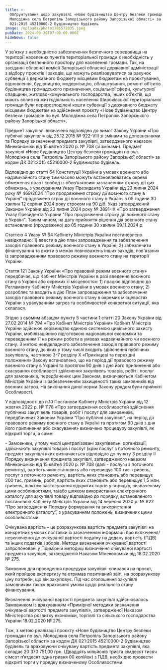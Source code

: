 ```yaml
---
title: >-
  Обґрунтування щодо закупівлі «Нове будівництво Центру безпеки громадян по вул.
  Молодіжна села Петропіль Запорізького району Запорізької області» за кодом ДК
  021:2015 45210000-2 Будівництво будівель
image: /uploads/photo1705572035.jpeg
pubDate: 2024-09-30T07:00:00.000Z
hideNews: false
---
```


У зв’язку з необхідністю забезпечення безпечного середовища на території населених пунктів територіальної громади є необхідність у організації безпечного простору для населення громади. Так, на засіданні обласної комісії Запорізької обласної державної адміністрації з відбору проєктів і заходів, що можуть реалізовуватися за рахунок субвенції з державного бюджету місцевим бюджетам на проєктування, відновлення, будівництво, модернізацію, облаштування, ремонт об’єктів будівництва громадського призначення, соціальної сфери, культурної спадщини, житлово-комунального господарства, інших об’єктів, що мають вплив на життєдіяльність населення Широківської територіальної громади були перерозподілені кошти субвенції з державного бюджету місцевим бюджетам на здійснення проєкту «Нове будівництво Центру безпеки громадян по вул. Молодіжна села Петропіль Запорізького району Запорізької області».

Предмет закупівлі визначено відповідно до вимог Закону України «Про публічні закупівлі» від 25.12.2015 № 922-VIII зі змінами та доповненнями та Порядку визначення предмета закупівлі, затвердженого наказом Мінекономіки від 15 квітня 2020 р. № 708 (зі змінами). Предмет закупівлі «Нове будівництво Центру безпеки громадян по вул. Молодіжна села Петропіль Запорізького району Запорізької області» за кодом ДК 021:2015 45210000-2 Будівництво будівель. 

Відповідно до статті 64 Конституції України в умовах воєнного або надзвичайного стану тимчасово можуть встановлюватись окремі обмеження прав і свобод із обов’язковим зазначенням строку дії цих обмежень, з урахуванням Указу Президента України від 23 липня 2024 року № 469/2024 "Про продовження строку дії воєнного стану в Україні" продовжено строк дії воєнного стану в Україні з 05 години 30 хвилин 12 серпня 2024 року строком на 90 діб. Указ затверджений Законом України від 23 липня 2024 року № 3891-ІХ «Про затвердження Указу Президента України "Про продовження строку дії воєнного стану в Україні". Таким чином, на дату прийняття рішення дія воєнного стану встановлено (продовжено) до 05 години 30 хвилин 09.11.2024 р.

Статтею 4 Указу № 64 Кабінету Міністрів України постановлено невідкладно: 1) ввести в дію план запровадження та забезпечення заходів правового режиму воєнного стану в Україні; 2) забезпечити фінансування та вжити в межах повноважень інших заходів, пов'язаних із запровадженням правового режиму воєнного стану на території України. 

Стаття 121 Закону України «Про правовий режим воєнного стану» передбачає, що Кабінет Міністрів України в разі введення воєнного стану в Україні або окремих її місцевостях: 1) працює відповідно до Регламенту Кабінету Міністрів України в умовах воєнного стану; 2) розробляє та вводить в дію План запровадження та забезпечення заходів правового режиму воєнного стану в окремих місцевостях України з урахуванням загроз та особливостей конкретної ситуації, яка склалася. 

Згідно з сьомим абзацом пункту 5 частини 1 статті 20 Закону України від 27.02.2014 № 794 «Про Кабінет Міністрів України» Кабінет Міністрів України здійснює керівництво єдиною системою цивільного захисту України, мобілізаційною підготовкою національної економіки та переведенням її на режим роботи в умовах надзвичайного чи воєнного стану. З метою невідкладного забезпечення заходів правового режиму воєнного стану, до яких у тому числі входить здійснення публічних закупівель, частиною 3-7 розділу Х «Прикінцеві та перехідні положення» Закону встановлено, що на період дії правового режиму воєнного стану в Україні та протягом 90 днів з дня його припинення або скасування особливості здійснення закупівель товарів, робіт і послуг для замовників, передбачених цим Законом, визначаються Кабінетом Міністрів України із забезпеченням захищеності таких замовників від воєнних загроз. На виконання даної норми Закону урядом були прийняті Особливості.

У відповідності до п.10 Постанови Кабінету Міністрів України від 12 жовтня 2022 р. № 1178 «Про затвердження особливостей здійснення публічних закупівель товарів, робіт і послуг для замовників, передбачених Законом України “Про публічні закупівлі”, на період дії правового режиму воєнного стану в Україні та протягом 90 днів з дня його припинення або скасування» визначено процедуру закупівлі, як відкриті торги, а саме:

\- Замовники, у тому числі централізовані закупівельні організації, здійснюють закупівлі товарів і послуг (крім послуг з поточного ремонту, предмет закупівлі яких визначається відповідно до пункту 3 розділу II Порядку визначення предмета закупівлі, затвердженого наказом Мінекономіки від 15 квітня 2020 р. № 708 (далі - послуги з поточного ремонту), вартість яких становить або перевищує 100 тис. гривень, послуг з поточного ремонту, вартість яких становить або перевищує 200 тис. гривень, робіт, вартість яких становить або перевищує 1,5 млн. гривень, шляхом застосування відкритих торгів у порядку, визначеному цими особливостями, та/або шляхом використання електронного каталогу для закупівлі товару відповідно до порядку, встановленого постановою Кабінету Міністрів України від 14 вересня 2020 р. № 822 “Про затвердження Порядку формування та використання електронного каталогу”, з урахуванням положень, визначених цими особливостями.

&#x9;Очікувана вартість – це розрахункова вартість предмета закупівлі на конкретних умовах поставки із зазначенням інформації про включення/невключення до очікуваної вартості податку на додану вартість (ПДВ) та інших податків і зборів. Методи визначення очікуваної вартості запропоновані у Примірній методиці визначення очікуваної вартості предмета закупівлі, затвердженій Наказом Мінекономіки від 18.02.2020 № 275. 

Замовник для проведення процедури закупівлі  спирався на проєкт, який пройшов експертизу та отримав позитивний звіт,  на розрахункову ціну потреби, що він закуповує. Під час оголошення закупівлі замовникам також враховано умови щодо реального стану фінансування. 

Визначення очікуваної вартості предмета закупівлі здійснювалось Замовником із врахуванням «Примірної методики визначення очікуваної вартості предмета закупівлі», затвердженої Наказом Міністерства розвитку економіки, торгівлі та сільського господарства України 18.02.2020 № 275.

&#x9;Тож, з метою реалізації проєкту «Нове будівництво Центру безпеки громадян по вул. Молодіжна села Петропіль Запорізького району Запорізької області» за кодом ДК 021:2015 45210000-2 Будівництво будівель та враховуючи очікувану вартість предмета закупівлі, яка складає 20 370 751,00 грн. (Двадцять мільйонів триста сімдесят тисяч сімсот п’ятдесят одна гривня 00 копійок) з ПДВ, необхідно провести відкриті торги у порядку визначеному Особливостями.




